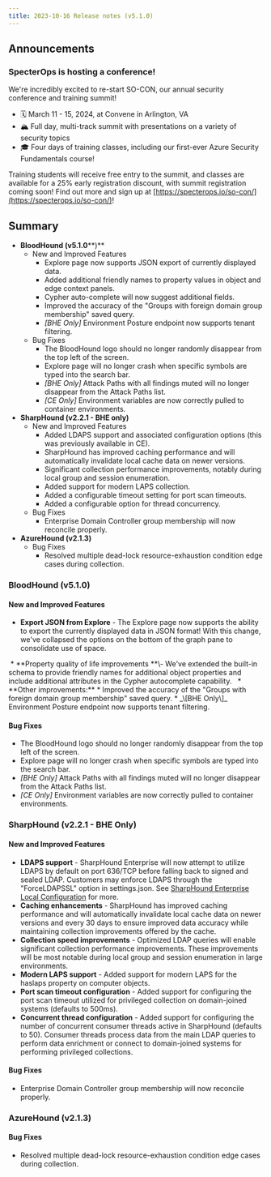 ```yaml
---
title: 2023-10-16 Release notes (v5.1.0)
---
```


## Announcements

### SpecterOps is hosting a conference!


We're incredibly excited to re-start SO-CON, our annual security conference and training summit!

* 🗓️ March 11 - 15, 2024, at Convene in Arlington, VA
* 🏔️ Full day, multi-track summit with presentations on a variety of security topics
* 🎓 Four days of training classes, including our first-ever Azure Security Fundamentals course!

Training students will receive free entry to the summit, and classes are available for a 25% early registration discount, with summit registration coming soon! Find out more and sign up at [https://specterops.io/so-con/](https://specterops.io/so-con/)!

## Summary

* **BloodHound (v5.1.0****)**
    * New and Improved Features
        * Explore page now supports JSON export of currently displayed data.
        * Added additional friendly names to property values in object and edge context panels.
        * Cypher auto-complete will now suggest additional fields.
        * Improved the accuracy of the "Groups with foreign domain group membership" saved query.
        * _\[BHE Only\]_ Environment Posture endpoint now supports tenant filtering.
    * Bug Fixes
        * The BloodHound logo should no longer randomly disappear from the top left of the screen.
        * Explore page will no longer crash when specific symbols are typed into the search bar.
        * _\[BHE Only\]_ Attack Paths with all findings muted will no longer disappear from the Attack Paths list.
        * _\[CE Only\]_ Environment variables are now correctly pulled to container environments.
* **SharpHound (v2.2.1 - BHE only)**
    * New and Improved Features
        * Added LDAPS support and associated configuration options (this was previously available in CE).
        * SharpHound has improved caching performance and will automatically invalidate local cache data on newer versions.
        * Significant collection performance improvements, notably during local group and session enumeration.
        * Added support for modern LAPS collection.
        * Added a configurable timeout setting for port scan timeouts.
        * Added a configurable option for thread concurrency.
    * Bug Fixes
        * Enterprise Domain Controller group membership will now reconcile properly.
* **AzureHound (v2.1.3)**
    * Bug Fixes
        * Resolved multiple dead-lock resource-exhaustion condition edge cases during collection.

### BloodHound (v5.1.0)

#### New and Improved Features

* **Export JSON from Explore** \- The Explore page now supports the ability to export the currently displayed data in JSON format! With this change, we've collapsed the options on the bottom of the graph pane to consolidate use of space.
<Frame>
  <img src="/hc/images/image-14.png" alt=""/>
</Frame>
* **Property quality of life improvements **\- We've extended the built-in schema to provide friendly names for additional object properties and include additional attributes in the Cypher autocomplete capability.
<Frame>
  <img src="/hc/images/image-15.png" alt=""/>
</Frame>
<Frame>
  <img src="/hc/images/image-16.png" alt=""/>
</Frame>
* **Other improvements:**
    * Improved the accuracy of the "Groups with foreign domain group membership" saved query.
    * _\[BHE Only\]_ Environment Posture endpoint now supports tenant filtering.

#### Bug Fixes

* The BloodHound logo should no longer randomly disappear from the top left of the screen.
* Explore page will no longer crash when specific symbols are typed into the search bar.
* _\[BHE Only\]_ Attack Paths with all findings muted will no longer disappear from the Attack Paths list.
* _\[CE Only\]_ Environment variables are now correctly pulled to container environments.

### SharpHound (v2.2.1 - BHE Only)


#### New and Improved Features

* **LDAPS support** \- SharpHound Enterprise will now attempt to utilize LDAPS by default on port 636/TCP before falling back to signed and sealed LDAP. Customers may enforce LDAPS through the "ForceLDAPSSL" option in settings.json. See [SharpHound Enterprise Local Configuration](/hc/en-us/articles/9268639353115) for more.
* **Caching enhancements** \- SharpHound has improved caching performance and will automatically invalidate local cache data on newer versions and every 30 days to ensure improved data accuracy while maintaining collection improvements offered by the cache.
* **Collection speed improvements** \- Optimized LDAP queries will enable significant collection performance improvements. These improvements will be most notable during local group and session enumeration in large environments.
* **Modern LAPS support** \- Added support for modern LAPS for the haslaps property on computer objects.
* **Port scan timeout configuration** \- Added support for configuring the port scan timeout utilized for privileged collection on domain-joined systems (defaults to 500ms).
* **Concurrent thread configuration** \- Added support for configuring the number of concurrent consumer threads active in SharpHound (defaults to 50). Consumer threads process data from the main LDAP queries to perform data enrichment or connect to domain-joined systems for performing privileged collections.

#### Bug Fixes

* Enterprise Domain Controller group membership will now reconcile properly.

### AzureHound (v2.1.3)

#### Bug Fixes

* Resolved multiple dead-lock resource-exhaustion condition edge cases during collection.

